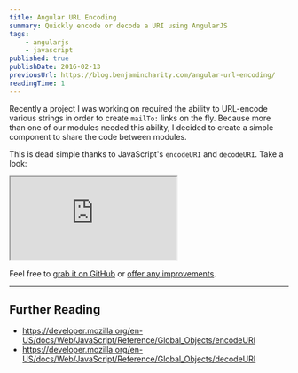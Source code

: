 ```yaml
---
title: Angular URL Encoding
summary: Quickly encode or decode a URI using AngularJS
tags:
    - angularjs
    - javascript
published: true
publishDate: 2016-02-13
previousUrl: https://blog.benjamincharity.com/angular-url-encoding/
readingTime: 1
---
```


Recently a project I was working on required the ability to URL-encode various strings in order to create `mailTo:`
links on the fly. Because more than one of our modules needed this ability, I decided to create a simple
component to share the code between modules.

This is dead simple thanks to JavaScript's `encodeURI` and `decodeURI`. Take a look:

<iframe
    style={{ height: '600px' }}
    className={'w-full border-0'}
    src="https://embed.plnkr.co/oPJZWt/?show=preview"
    allowFullScreen="allowfullscreen"
></iframe>

Feel free to [grab it on GitHub][gh] or [offer any improvements][issues].

---

## Further Reading

-   https://developer.mozilla.org/en-US/docs/Web/JavaScript/Reference/Global_Objects/encodeURI
-   https://developer.mozilla.org/en-US/docs/Web/JavaScript/Reference/Global_Objects/decodeURI

[gh]: https://github.com/benjamincharity/angular-url-encode
[issues]: https://github.com/benjamincharity/angular-url-encode/issues
